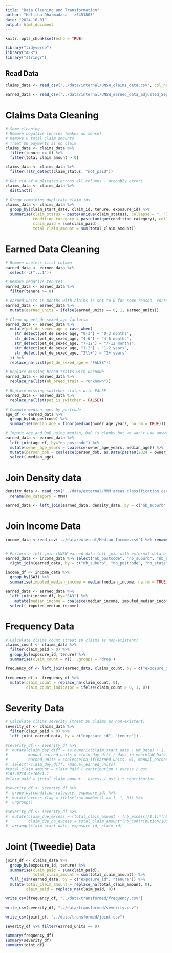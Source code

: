 ```yaml
---
title: "Data Cleaning and Transformation"
author: "Helitha Dharmadasa - z5451805"
date: "2024-10-01"
output: html_document
---
```


```r
knitr::opts_chunk$set(echo = TRUE)
```

```r
library("tidyverse")
library("AER")
library("stringr")
```

## Read Data

```r
claims_data <- read_csv('../data/internal/UNSW_claims_data.csv', col_names = TRUE)

earned_data <- read_csv('../data/internal/UNSW_earned_data_adjusted_Sep27.csv', col_names = TRUE)
```

# Claims Data Cleaning

```r
# Some cleaning
# Remove negative tenures (makes no sense)
# Remove 0 total claim amounts
# Treat $0 payments as no claim
claims_data <- claims_data %>%
  filter(tenure >= 0) %>% 
  filter(total_claim_amount > 0)

claims_data <- claims_data %>%
  filter(!str_detect(claim_status, "not_paid"))

# Get rid of duplicates across all columns - probably errors
claims_data <- claims_data %>%
  distinct()

# Group remaining duplicate claim_ids
claims_data <- claims_data %>%
  group_by(claim_start_date, claim_id, tenure, exposure_id) %>%
  summarise(claim_status = paste(unique(claim_status), collapse = ", "),
            condition_category = paste(unique(condition_category), collapse = ", "),  
            claim_paid = sum(claim_paid),
            total_claim_amount = sum(total_claim_amount))
```

# Earned Data Cleaning

```r
# Remove useless first column
earned_data <- earned_data %>%
  select(-c("...1"))

# Remove negative tenures
earned_data <- earned_data %>%
  filter(tenure >= 0)

# earned_units in months with claims is set to 0 for some reason, correct this to 1.
earned_data <- earned_data %>%
  mutate(earned_units = ifelse(earned_units == 0, 1, earned_units))

# Clean up pet_de_sexed_age factorsx
earned_data <- earned_data %>%
  mutate(pet_de_sexed_age = case_when(
    str_detect(pet_de_sexed_age, "0-3") ~ "0-3 months",
    str_detect(pet_de_sexed_age, "4-6") ~ "4-6 months",
    str_detect(pet_de_sexed_age, "7-12") ~ "7-12 months",
    str_detect(pet_de_sexed_age, "1-2") ~ "1-2 years",
    str_detect(pet_de_sexed_age, "2\\+") ~ "2+ years"
  )) %>%
  replace_na(list(pet_de_sexed_age = "FALSE"))

# Replace missing breed traits with unknown
earned_data <- earned_data %>%
  replace_na(list(nb_breed_trait = "unknown"))

# Replace missing switcher status with FALSE
earned_data <- earned_data %>%
  replace_na(list(pet_is_switcher = FALSE))

# Compute median ages by postcode
age_df <- earned_data %>%
  group_by(nb_postcode) %>%
  summarise(median_age = floor(median(owner_age_years, na.rm = TRUE)))

# Impute age and DoB using median, DoB is clunky but we won't use anyway
earned_data <- earned_data %>%
  left_join(age_df, by="nb_postcode") %>%
  mutate(owner_age_years = coalesce(owner_age_years, median_age)) %>%
  mutate(person_dob = coalesce(person_dob, as.Date(paste0(2024 - owner_age_years, "-01-01")))) %>%
  select(-median_age)
```

# Join Density data
```r
density_data <- read_csv('../data/external/MMM areas classification.csv') %>%
  rename(mm_category = MMM)

earned_data <- left_join(earned_data, density_data, by = c("nb_suburb", "nb_postcode", "nb_state"))
```

# Join Income Data
```r
income_data <-read_csv('../data/external/Median Income.csv') %>% rename(median_income = `Median total income($)`)


# Perform a left join (UNSW earned data left join with external data based on postcode)
earned_data <- income_data %>% select("nb_postcode", "nb_suburb", "nb_state", "median_income") %>%
  right_join(earned_data, by = c("nb_suburb", "nb_postcode", "nb_state"))

income_df <- income_data %>%
  group_by(SA3) %>%
  summarise(imputed_median_income = median(median_income, na.rm = TRUE))

earned_data <- earned_data %>%
  left_join(income_df, by="SA3") %>%
    mutate(median_income = coalesce(median_income, imputed_median_income)) %>%
  select(-imputed_median_income)
```


# Frequency Data

```r
# Calculate claims count (treat $0 claims as non-existent)
claims_count <- claims_data %>% 
  filter(claim_paid > 0) %>%
  group_by(exposure_id, tenure) %>% 
  summarise(claim_count = n(), .groups = 'drop')

frequency_df <- left_join(earned_data, claims_count, by = c("exposure_id", "tenure"))

frequency_df <- frequency_df %>%
  mutate(claim_count = replace_na(claim_count, 0),
         claim_count_indicator = ifelse(claim_count > 0, 1, 0))
```

# Severity Data

```r
# Calculate claims severity (treat $0 claims as non-existent)
severity_df <- claims_data %>%
  filter(claim_paid > 0) %>%
  left_join( earned_data, by = c("exposure_id", "tenure"))

#severity_df <- severity_df %>% 
#  mutate(claim_day_diff = as.numeric(claim_start_date - UW_Date) + 1,
#         manual_earned_units = claim_day_diff / days_in_month(UW_Date),
#         earned_units = coalesce(na_if(earned_units, 0), manual_earned_units)) %>%
#  select(-claim_day_diff, -manual_earned_units)
#total claim amount = claim Paid / contribution + excess / gst
#167.07/0.9+100/1.1
#claim paid = (total claim amount - excess / gst ) * contribution

#severity_df <- severity_df %>%
#  group_by(condition_category, exposure_id) %>%
#  mutate(excess_flag = ifelse(row_number() == 1, 1, 0)) %>%
#  ungroup()

#severity_df <- severity_df %>% 
#  mutate(claim_due_excess = (total_claim_amount - (nb_excess)/1.1)*(nb_contribution/100),
#         claim_due_no_excess = total_claim_amount*(nb_contribution/100)) %>%
#  arrange(claim_start_date, exposure_id, claim_id) 
```


# Joint (Tweedie) Data

```r
joint_df <- claims_data %>% 
  group_by(exposure_id, tenure) %>%
  summarise(claim_paid = sum(claim_paid),
            total_claim_amount = sum(total_claim_amount)) %>% 
  full_join(earned_data, by = c("exposure_id", "tenure")) %>%
  mutate(total_claim_amount = replace_na(total_claim_amount, 0),
         claim_paid = replace_na(claim_paid, 0))
```

```r

write_csv(frequency_df, "../data/transformed/frequency.csv")

write_csv(severity_df, "../data/transformed/severity.csv")

write_csv(joint_df, "../data/transformed/joint.csv")
```


```r
severity_df %>% filter(earned_units == 0)
```




```r
summary(frequency_df)
summary(severity_df)
summary(joint_df)
```



